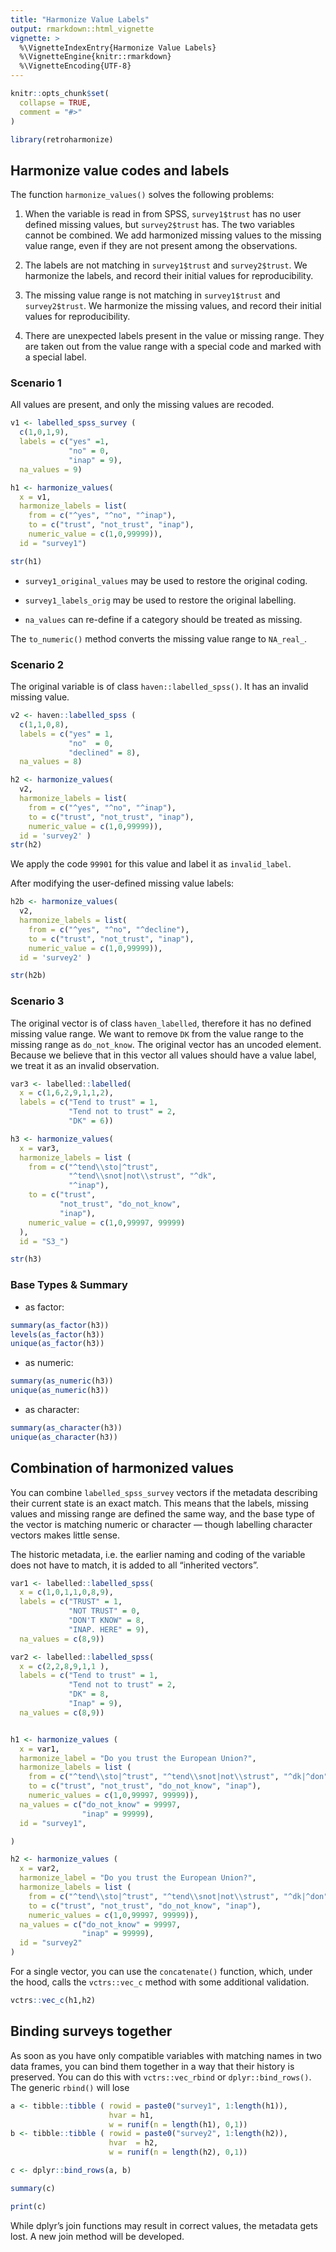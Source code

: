 ```yaml
---
title: "Harmonize Value Labels"
output: rmarkdown::html_vignette
vignette: >
  %\VignetteIndexEntry{Harmonize Value Labels}
  %\VignetteEngine{knitr::rmarkdown}
  %\VignetteEncoding{UTF-8}
---
```


```r
knitr::opts_chunk$set(
  collapse = TRUE,
  comment = "#>"
)
```

```r
library(retroharmonize)
```

## Harmonize value codes and labels

The function `harmonize_values()` solves the following problems:

1. When the variable is read in from SPSS, `survey1$trust` has no user defined missing values, but `survey2$trust` has. The two variables cannot be combined. We add harmonized missing values to the missing value range, even if they are not present among the observations.   

2. The labels are not matching in `survey1$trust` and `survey2$trust`. We harmonize the labels, and record their initial values for reproducibility.

3. The missing value range is not matching in `survey1$trust` and `survey2$trust`. We harmonize the missing values, and record their initial values for reproducibility.

4. There are unexpected labels present in the value or missing range.  They are taken out from the value range with a special code and marked with a special label.


### Scenario 1

All values are present, and only the missing values are recoded. 

```r
v1 <- labelled_spss_survey (
  c(1,0,1,9), 
  labels = c("yes" =1,
             "no" = 0,
             "inap" = 9),
  na_values = 9)

h1 <- harmonize_values(
  x = v1, 
  harmonize_labels = list(
    from = c("^yes", "^no", "^inap"), 
    to = c("trust", "not_trust", "inap"), 
    numeric_value = c(1,0,99999)), 
  id = "survey1")

str(h1)
```
* `survey1_original_values` may be used to restore the original coding.

* `survey1_labels_orig` may be used to restore the original labelling.

* `na_values` can re-define if a category should be treated as missing.

The `to_numeric()` method converts the missing value range to `NA_real_`.

### Scenario 2

The original variable is of class `haven::labelled_spss()`. It has an invalid missing value.

```r
v2 <- haven::labelled_spss (
  c(1,1,0,8), 
  labels = c("yes" = 1,
             "no"  = 0,
             "declined" = 8),
  na_values = 8)

h2 <- harmonize_values(
  v2, 
  harmonize_labels = list(
    from = c("^yes", "^no", "^inap"), 
    to = c("trust", "not_trust", "inap"), 
    numeric_value = c(1,0,99999)), 
  id = 'survey2' )
str(h2)
```

We apply the code `99901` for this value and label it as `invalid_label`. 

After modifying the user-defined missing value labels:

```r
h2b <- harmonize_values(
  v2, 
  harmonize_labels = list(
    from = c("^yes", "^no", "^decline"), 
    to = c("trust", "not_trust", "inap"), 
    numeric_value = c(1,0,99999)), 
  id = 'survey2' )

str(h2b)
```

### Scenario 3

The original vector is of class `haven_labelled`, therefore it has no defined missing value range. We want to remove `DK` from the value range to the missing range as `do_not_know`. The original vector has an uncoded element. Because we believe that in this vector all values should have a value label, we treat it as an invalid observation.

```r
var3 <- labelled::labelled(
  x = c(1,6,2,9,1,1,2), 
  labels = c("Tend to trust" = 1, 
             "Tend not to trust" = 2, 
             "DK" = 6))

h3 <- harmonize_values(
  x = var3, 
  harmonize_labels = list ( 
    from = c("^tend\\sto|^trust",
             "^tend\\snot|not\\strust", "^dk",
             "^inap"), 
    to = c("trust", 
           "not_trust", "do_not_know", 
           "inap"),
    numeric_value = c(1,0,99997, 99999)
  ), 
  id = "S3_")

str(h3)
```

### Base Types & Summary

* as factor:

```r
summary(as_factor(h3))
levels(as_factor(h3)) 
unique(as_factor(h3))
```
* as numeric:

```r
summary(as_numeric(h3))
unique(as_numeric(h3))
```

* as character:

```r
summary(as_character(h3))
unique(as_character(h3))
```

## Combination of harmonized values

You can combine `labelled_spss_survey` vectors if the metadata describing their current state is an exact match. This means that the labels, missing values and missing range are defined the same way, and the base type of the vector is matching numeric or character --- though labelling character vectors makes little sense.

The historic metadata, i.e. the earlier naming and coding of the variable does not have to match, it is added to all "inherited vectors".


```r
var1 <- labelled::labelled_spss(
  x = c(1,0,1,1,0,8,9), 
  labels = c("TRUST" = 1, 
             "NOT TRUST" = 0, 
             "DON'T KNOW" = 8, 
             "INAP. HERE" = 9), 
  na_values = c(8,9))

var2 <- labelled::labelled_spss(
  x = c(2,2,8,9,1,1 ), 
  labels = c("Tend to trust" = 1, 
             "Tend not to trust" = 2, 
             "DK" = 8, 
             "Inap" = 9), 
  na_values = c(8,9))


h1 <- harmonize_values (
  x = var1, 
  harmonize_label = "Do you trust the European Union?",
  harmonize_labels = list ( 
    from = c("^tend\\sto|^trust", "^tend\\snot|not\\strust", "^dk|^don", "^inap"), 
    to = c("trust", "not_trust", "do_not_know", "inap"),
    numeric_values = c(1,0,99997, 99999)), 
  na_values = c("do_not_know" = 99997,
                "inap" = 99999), 
  id = "survey1",

)

h2 <- harmonize_values (
  x = var2, 
  harmonize_label = "Do you trust the European Union?",
  harmonize_labels = list ( 
    from = c("^tend\\sto|^trust", "^tend\\snot|not\\strust", "^dk|^don", "^inap"), 
    to = c("trust", "not_trust", "do_not_know", "inap"),
    numeric_values = c(1,0,99997, 99999)), 
  na_values = c("do_not_know" = 99997,
                "inap" = 99999), 
  id = "survey2"
)

```

For a single vector, you can use the `concatenate()` function, which, under the hood, calls the `vctrs::vec_c` method with some additional validation.

```r
vctrs::vec_c(h1,h2)
```
## Binding surveys together

As soon as you have only compatible variables with matching names in two data frames, you can bind them together in a way that their history is preserved.  You can do this with `vctrs::vec_rbind` or `dplyr::bind_rows()`. The generic `rbind()` will lose 

```r
a <- tibble::tibble ( rowid = paste0("survey1", 1:length(h1)),
                      hvar = h1, 
                      w = runif(n = length(h1), 0,1))
b <- tibble::tibble ( rowid = paste0("survey2", 1:length(h2)),
                      hvar  = h2, 
                      w = runif(n = length(h2), 0,1))

c <- dplyr::bind_rows(a, b)
```

```r
summary(c)
```

```r
print(c)
```

While dplyr's join functions may result in correct values, the metadata gets lost. A new join method will be developed.
